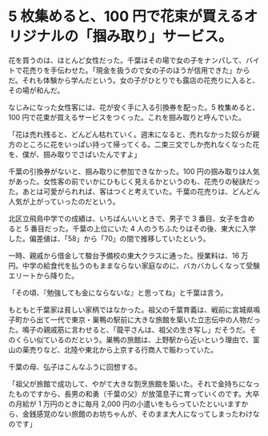# 5 枚集めると、100 円で花束が買えるオリジナルの「掴み取り」サービス。

花を買うのは、ほとんど女性だった。千葉はその場で女の子をナンパして、バイトで花売りを手伝わせた。「現金を扱うので女の子のほうが信用できた」からだ。それも体験から学んだという。女の子がひとりでも露店の花売りに入ると、その場が和んだ。

なじみになった女性客には、花が安く手に入る引換券を配った。5 枚集めると、100 円で花束が買えるサービスをつくった。これを掴み取りと呼んでいた。

「花は売れ残ると、どんどん枯れていく。週末になると、売れなかった奴らが親方のところに花をいっぱい持って帰ってくる。二束三文でしか売れなくなった花を、僕が、掴み取りでさばいたんですよ」

千葉の引換券がないと、掴み取りに参加できなかった。100 円の掴み取りは人気があった。女性客の前でいかにひもじく見えるかというのも、花売りの秘訣だった。あとは可愛がられれば、客はつくと考えていた。千葉の花売りは、どんどん人気が上がっていったのだという。

北区立飛鳥中学での成績は、いちばんいいときで、男子で 3 番目、女子を含めると 5 番目だった。千葉の上位にいた 4 人のうちふたりはその後、東大に入学した。偏差値は、「58」から「70」の間で推移していたという。

一時、親戚から借金して駿台予備校の東大クラスに通った。授業料は、16 万円。中学の給食代を払うのもままならない家庭なのに、バカバカしくなって受験エリートから降りた。

「その頃、『勉強しても金にならないな』と思ってね」と千葉は言う。

もともと千葉家は貧しい家柄ではなかった。祖父の千葉育義は、戦前に宮城県鳴子町から出て一代で東京・巣鴨の駅前に大きな旅館を築いた立志伝中の人物だった。鳴子の親戚筋に言わせると、「龍平さんは、祖父の生き写し」だそうだ。そのくらい似ているのだという。巣鴨の旅館は、上野駅から近いという理由で、富山の薬売りなど、北陸や東北から上京する行商人で賑わっていた。

千葉の母、弘子はこんなふうに回想する。

「祖父が旅館で成功して、やがて大きな割烹旅館を築いた。それで金持ちになったものですから、長男の和勇（千葉の父）が放蕩息子に育っていくのです。大卒の月給が 1 万円のときに毎月 2,000 円の小遣いをもらっていたといいますから、金銭感覚のない旅館のお坊ちゃんが、そのまま大人になってしまったわけなのです」
